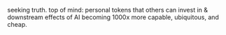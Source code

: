 seeking truth. top of mind: personal tokens that others can invest in & downstream effects of AI becoming 1000x more capable, ubiquitous, and cheap.
